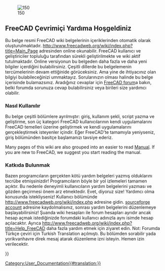 <languages/>
<div lang="en" dir="ltr" class="mw-content-ltr">
{{Docnav
|
|[[About_FreeCAD|About FreeCAD]]
}}
</div>

[[Image:Crystal_Clear_app_tutorials.png|right|150]]

<span id="Welcome_to_the_FreeCAD_on-line_help"></span>
== FreeCAD Çevrimiçi Yardıma Hoşgeldiniz ==

<div class="mw-translate-fuzzy">

Bu belge resmi FreeCAD wiki belgelerinin içeriklerinden otomatik olarak oluşturulmaktadır. http://www.freecadweb.org/wiki/index.php?title=Main_Page adresinden online okunabilir. FreeCAD kullanıcı ve geliştiriciler topluluğu tarafından sürekli geliştirilmekte ve wiki aktif tutulmaktadır. Online versiyonun bu belgeden daha fazla ve daha yeni bilgiler içerdiğini bulabilirsiniz. Çeşitli dillerde bu belgelemenin tercümelerinin devam ettiğinide görüceksiniz. Ama yine de ihtiyacınız olan bilgiyi bulabileceğinizi ummaktayız. Sorularınızın olması halinde bu belge içerisinde bulamazsınız. Aradığınız cevaplar için [http://forum.freecadweb.org/index.php FreeCAD forum]a bakın, belki forumda sorunuza cevap bulabilirsiniz veya birileri size yardımcı olabilir.
</div>

<span id="How_to_use"></span>
===''' Nasıl Kullanılır '''===

<div class="mw-translate-fuzzy">

Bu belge çeşitli bölümlere ayrılmıştır: giriş, kullanım şekli, script yazma ve geliştirme, son üç kategori FreeCAD kullanıcılarının kendi uygulamalarını FreeCAD temelleri üzerine geliştirmek ve kendi uygulamalarını gerçekleştirmek isteyenler içindir. Eğer FreeCAD'te tamamıyla yeniyseniz, giriş bölümünden basitçe başlamanızı tavsiye ederiz.
</div>

<div lang="en" dir="ltr" class="mw-content-ltr">
Many pages of this wiki are also grouped into an easier to read [[Manual|Manual]]. If you are new to FreeCAD, we suggest you start reading the manual.
</div>

<span id="Contribute"></span>
===''' Katkıda Bulunmak '''===

<div class="mw-translate-fuzzy">

Bazen programcıların gerçekten kötü yardım belgeleri yazmış olduklarını tecrübe etmişsinizdir! Programcıların böyle bir yol izlemeleri tamamen açıktır. Bu nedenle deneyimli kullanıcıların yardım belgelerini yazması ve gözden geçirmesi önem arz etmektedir. Evet, diyoruz size! Yardımcı olma konusunda istekliyseniz! Kullanıcı bölümünde http://www.freecadweb.org/wiki/index.php adresine gidin. [http://sourceforge.net/ sourceforge account] adresine kaydolmalısınız, sonrası yardım belgelerini düzenlemeye başlayabilirsiniz!
Şuanda wiki hesapları ile forum hesapları ayrıdır ancak hesap açmak istediğinizde forumdaki kullanıcı adınızla aynı isimde hesap açılacaktır.
Ayrıca http://www.freecadweb.org/wiki/index.php?title=Help_FreeCAD daha fazla yardım etmek için ziyaret edin.
Not: Forumda Türkçe çeviri için Turkish Translation açılmıştı. Bu bölümden sorabilir yada yorikvanhavre direk mesaj atarak düzenleme izni isteyin. Hemen izin verilecektir.
</div>

<div class="mw-translate-fuzzy">
{{docnav/tr|[[Online Help Toc/tr|Çevrimiçi Yardım Notları]]|[[About FreeCAD/tr|FreeCAD Hakkında]]}}
</div>

{{Userdocnavi{{#translation:}}}}
[[Category:User_Documentation{{#translation:}}]]